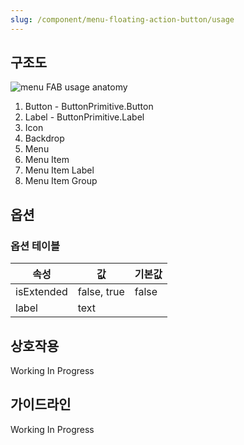 ```yaml
---
slug: /component/menu-floating-action-button/usage
---
```


## 구조도

![menu FAB usage anatomy](./anatomy.png)

1. Button - ButtonPrimitive.Button
2. Label - ButtonPrimitive.Label
3. Icon
4. Backdrop
5. Menu
6. Menu Item
7. Menu Item Label
8. Menu Item Group

## 옵션

### 옵션 테이블

| 속성       | 값          | 기본값 |
| ---------- | ----------- | ------ |
| isExtended | false, true | false  |
| label      | text        |        |

## 상호작용

Working In Progress

## 가이드라인

Working In Progress

